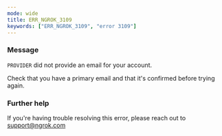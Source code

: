 ```yaml
---
mode: wide
title: ERR_NGROK_3109
keywords: ["ERR_NGROK_3109", "error 3109"]
---
```


### Message

`PROVIDER` did not provide an email for your account.

Check that you have a primary email and that it's confirmed before trying again.

### Further help

If you're having trouble resolving this error, please reach out to [support@ngrok.com](mailto:support@ngrok.com?subject=Help%20with%20ERR_NGROK_3109)
